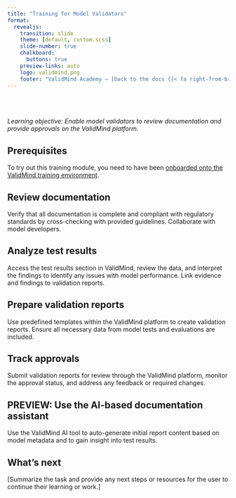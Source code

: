 ```yaml
---
title: "Training for Model Validators"
format: 
  revealjs:
    transition: slide
    theme: [default, custom.scss]
    slide-number: true
    chalkboard: 
      buttons: true
    preview-links: auto
    logo: validmind.png
    footer: "ValidMind Academy — [back to the docs {{< fa right-from-bracket >}}](training-overview.qmd)"
---
```


<br><br><br>
*Learning objective: Enable model validators to review documentation and provide approvals on the ValidMind platform.* 

## Prerequisites

To try out this training module, you need to have been [onboarded onto the ValidMind training environment](training-overview.html#onboarding).


## Review documentation

Verify that all documentation is complete and compliant with regulatory standards by cross-checking with provided guidelines. Collaborate with model developers.

## Analyze test results

Access the test results section in ValidMind, review the data, and interpret the findings to identify any issues with model performance. Link evidence and findings to validation reports.

##  Prepare validation reports

Use predefined templates within the ValidMind platform to create validation reports. Ensure all necessary data from model tests and evaluations are included.

## Track approvals

Submit validation reports for review through the ValidMind platform, monitor the approval status, and address any feedback or required changes.

## PREVIEW: Use the AI-based documentation assistant

Use the ValidMind AI tool to auto-generate initial report content based on model metadata and to gain insight into test results.

## What's next

[Summarize the task and provide any next steps or resources for the user to continue their learning or work.]

